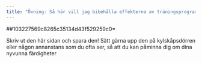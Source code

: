 ```yaml
---
title: "Övning: Så här vill jag bibehålla effekterna av träningsprogrammet"
---
```


##103227569c8265c35134d43f529259c0=

Skriv ut den här sidan och spara den! Sätt gärna upp den på kylskåpsdörren eller
någon annanstans som du ofta ser, så att du kan påminna dig om dina 
nyvunna färdigheter
